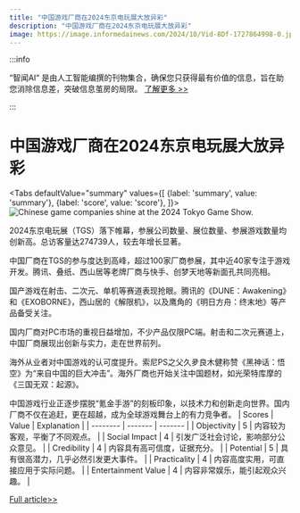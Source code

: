 ```yaml
---
title: "中国游戏厂商在2024东京电玩展大放异彩"
description: "中国游戏厂商在2024东京电玩展大放异彩"
image: https://image.informedainews.com/2024/10/Vid-8Df-1727864998-0.jpg
---
```



:::info

“智闻AI“ 是由人工智能编撰的刊物集合，确保您只获得最有价值的信息，旨在助您消除信息差，突破信息茧房的局限。  [了解更多 >>](/)

:::

# 中国游戏厂商在2024东京电玩展大放异彩


<Tabs
	defaultValue="summary"
	values={[
	{label: 'summary', value: 'summary'},
	{label: 'score', value: 'score'},
]}>
<TabItem value="summary">
<img
  src="https://image.informedainews.com/2024/10/Vid-8Df-1727864998-0.jpg"
  alt="Chinese game companies shine at the 2024 Tokyo Game Show."
/>



2024东京电玩展（TGS）落下帷幕，参展公司数量、展位数量、参展游戏数量均创新高。总访客量达274739人，较去年增长显著。

中国厂商在TGS的参与度达到高峰，超过100家厂商参展，其中近40家专注于游戏开发。腾讯、叠纸、西山居等老牌厂商与快手、创梦天地等新面孔共同亮相。

国产游戏在射击、二次元、单机等赛道表现抢眼。腾讯的《DUNE：Awakening》和《EXOBORNE》，西山居的《解限机》，以及鹰角的《明日方舟：终末地》等产品备受关注。

国内厂商对PC市场的重视日益增加，不少产品仅限PC端。射击和二次元赛道上，中国厂商展现出创新与实力，走在世界前列。

海外从业者对中国游戏的认可度提升。索尼PS之父久夛良木健称赞《黑神话：悟空》为“来自中国的巨大冲击”。海外厂商也开始关注中国题材，如光荣特库摩的《三国无双：起源》。

中国游戏行业正逐步摆脱“氪金手游”的刻板印象，以技术力和创新走向世界。国内厂商不仅在追赶，更在超越，成为全球游戏舞台上的有力竞争者。
</TabItem>
<TabItem value="score">
	| Scores     | Value   | Explanation |
	| -------- | ------- | ------- |
	| Objectivity  | 5    | 内容较为客观，平衡了不同观点。    |
	| Social Impact | 4     | 引发广泛社会讨论，影响部分公众意见。    |
	| Credibility    | 4    | 内容具有高可信度，证据充分。    |
	| Potential    | 5    | 具有很高潜力，几乎必然引发更大事件。    |
	| Practicality    | 4    | 内容高度实用，可直接应用于实际问题。    |
	| Entertainment Value    | 4    | 内容非常娱乐，能引起观众兴趣。    |
</TabItem>
</Tabs>

[Full article>>](https://www.36kr.com/p/2972541871165697)
